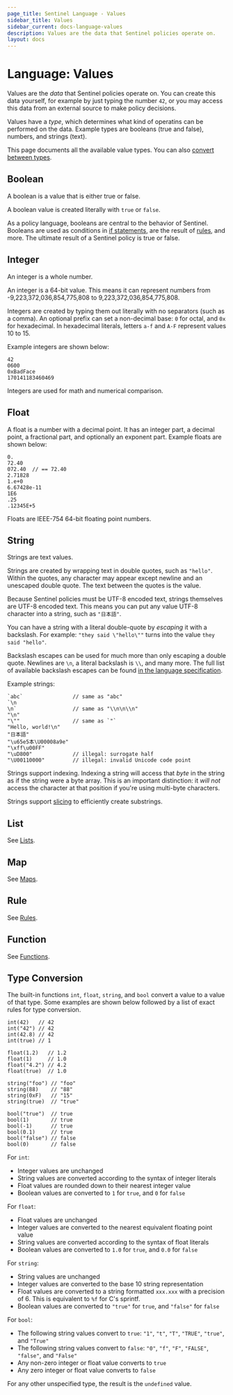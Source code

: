 ```yaml
---
page_title: Sentinel Language - Values
sidebar_title: Values
sidebar_current: docs-language-values
description: Values are the data that Sentinel policies operate on.
layout: docs
---
```


# Language: Values

Values are the _data_ that Sentinel policies operate on. You can create this
data yourself, for example by just typing the number `42`, or you may access
this data from an external source to make policy decisions.

Values have a _type_, which determines what kind of operatins can be performed
on the data. Example types are booleans (true and false), numbers,
and strings (text).

This page documents all the available value types. You can also
[convert between types](#type-conversion).

## Boolean

A boolean is a value that is either true or false.

A boolean value is created literally with `true` or `false`.

As a policy language, booleans are central to the behavior of Sentinel.
Booleans are used as conditions in [if statements](/sentinel/language/if),
are the result of [rules](/sentinel/language/rules), and more. The ultimate
result of a Sentinel policy is true or false.

## Integer

An integer is a whole number.

An integer is a 64-bit value. This means it can represent numbers from
-9,223,372,036,854,775,808 to 9,223,372,036,854,775,808.

Integers are created by typing them out literally with no
separators (such as a comma). An optional prefix can set a non-decimal base:
`0` for octal, and `0x` for hexadecimal. In hexadecimal literals, letters
`a-f` and `A-F` represent values 10 to 15.

Example integers are shown below:

```sentinel
42
0600
0xBadFace
170141183460469
```

Integers are used for math and numerical comparison.

## Float

A float is a number with a decimal point. It has an integer part, a decimal
point, a fractional part, and optionally an exponent part. Example
floats are shown below:

```sentinel
0.
72.40
072.40  // == 72.40
2.71828
1.e+0
6.67428e-11
1E6
.25
.12345E+5
```

Floats are IEEE-754 64-bit floating point numbers.

## String

Strings are text values.

Strings are created by wrapping text in double quotes, such as `"hello"`.
Within the quotes, any character may appear except newline and an unescaped
double quote. The text between the quotes is the value.

Because Sentinel policies must be UTF-8 encoded text, strings themselves are
UTF-8 encoded text. This means you can put any value UTF-8 character into
a string, such as `"日本語"`.

You can have a string with a literal double-quote by _escaping_ it with
a backslash. For example: `"they said \"hello\""` turns into the value
`they said "hello"`.

Backslash escapes can be used for much more than only escaping a double quote.
Newlines are `\n`, a literal backslash is `\\`, and many more. The full list
of available backslash escapes can be found
[in the language specification](/sentinel/language/spec#string-literals).

Example strings:

```sentinel
`abc`                // same as "abc"
`\n
\n`                  // same as "\\n\n\\n"
"\n"
"\""                 // same as `"`
"Hello, world!\n"
"日本語"
"\u65e5本\U00008a9e"
"\xff\u00FF"
"\uD800"             // illegal: surrogate half
"\U00110000"         // illegal: invalid Unicode code point
```

Strings support indexing. Indexing a string will access that _byte_
in the string as if the string were a byte array. This is an important
distinction: it _will not_ access the character at that position if you're
using multi-byte characters.

Strings support [slicing](/sentinel/language/slices) to efficiently create
substrings.

## List

See [Lists](/sentinel/language/lists).

## Map

See [Maps](/sentinel/language/maps).

## Rule

See [Rules](/sentinel/language/rules).

## Function

See [Functions](/sentinel/language/functions).

## Type Conversion

The built-in functions `int`, `float`, `string`, and `bool` convert a value to a
value of that type. Some examples are shown below followed by a list of exact
rules for type conversion.

```sentinel
int(42)   // 42
int("42") // 42
int(42.8) // 42
int(true) // 1

float(1.2)   // 1.2
float(1)     // 1.0
float("4.2") // 4.2
float(true)  // 1.0

string("foo") // "foo"
string(88)    // "88"
string(0xF)   // "15"
string(true)  // "true"

bool("true")  // true
bool(1)       // true
bool(-1)      // true
bool(0.1)     // true
bool("false") // false
bool(0)       // false
```

For `int`:

- Integer values are unchanged
- String values are converted according to the syntax of integer literals
- Float values are rounded down to their nearest integer value
- Boolean values are converted to `1` for `true`, and `0` for `false`

For `float`:

- Float values are unchanged
- Integer values are converted to the nearest equivalent floating point value
- String values are converted according to the syntax of float literals
- Boolean values are converted to `1.0` for `true`, and `0.0` for `false`

For `string`:

- String values are unchanged
- Integer values are converted to the base 10 string representation
- Float values are converted to a string formatted `xxx.xxx` with a precision of 6. This is equivalent to `%f` for C's sprintf.
- Boolean values are converted to `"true"` for `true`, and `"false"` for `false`

For `bool`:

- The following string values convert to `true`: `"1"`, `"t"`, `"T"`, `"TRUE"`, `"true"`, and `"True"`
- The following string values convert to `false`: `"0"`, `"f"`, `"F"`, `"FALSE"`, `"false"`, and `"False"`
- Any non-zero integer or float value converts to `true`
- Any zero integer or float value converts to `false`

For any other unspecified type, the result is the `undefined` value.
